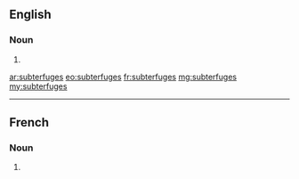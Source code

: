 ==English==

===Noun===
{{head|en|noun plural form}}

# {{plural of|subterfuge|lang=en}}

[[ar:subterfuges]]
[[eo:subterfuges]]
[[fr:subterfuges]]
[[mg:subterfuges]]
[[my:subterfuges]]

----
==French==

===Noun===
{{head|fr|noun plural form|g=m}}

# {{plural of|subterfuge|lang=fr}}
{{rfc-auto}}